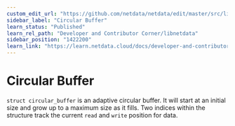```yaml
---
custom_edit_url: "https://github.com/netdata/netdata/edit/master/src/libnetdata/circular_buffer/README.md"
sidebar_label: "Circular Buffer"
learn_status: "Published"
learn_rel_path: "Developer and Contributor Corner/libnetdata"
sidebar_position: "1422200"
learn_link: "https://learn.netdata.cloud/docs/developer-and-contributor-corner/libnetdata/circular-buffer"
---
```



# Circular Buffer

`struct circular_buffer` is an adaptive circular buffer. It will start at an initial size
and grow up to a maximum size as it fills. Two indices within the structure track the current
`read` and `write` position for data.
